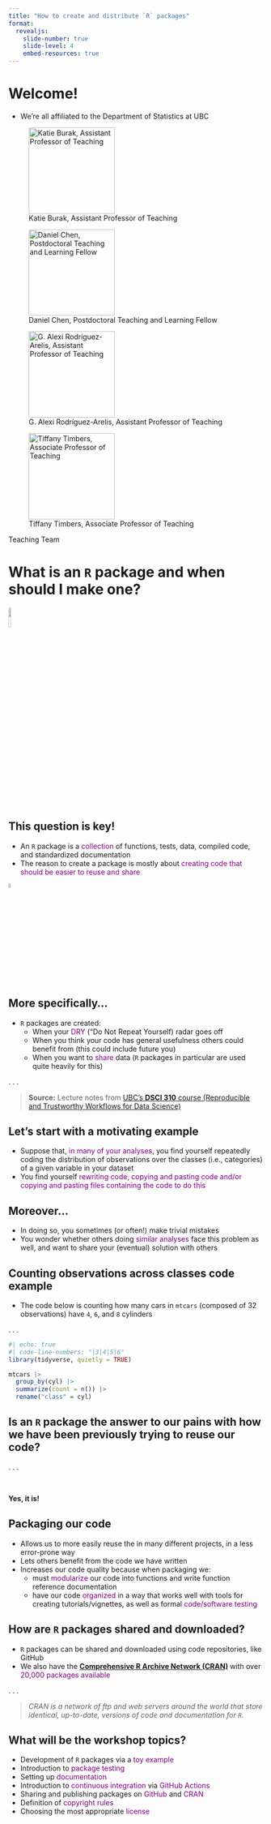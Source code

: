 ```yaml
---
title: "How to create and distribute `R` packages"
format: 
  revealjs:
    slide-number: true
    slide-level: 4
    embed-resources: true
---
```


# Welcome!

- We're all affiliated to the Department of Statistics at UBC

::: {.fragment .fade-left}
::: {#fig-team layout-ncol="4"}
![Katie Burak, Assistant Professor of Teaching](img/photo_katie.jpg){width=170} 

![Daniel Chen, Postdoctoral Teaching and Learning Fellow](img/photo_daniel.jpg){width=170}

![G. Alexi Rodríguez-Arelis, Assistant Professor of Teaching](img/photo_alexi.jpg){width=170}

![Tiffany Timbers, Associate Professor of Teaching](img/timbers_2021.jpg){width=170}

Teaching Team
:::
:::

# What is an `R` package and when should I make one?

![](img/panda.png){fig-align="center" width=10%}

## This question is key!

::: incremental
- An `R` package is a <span style="color: purple;">collection</span> of functions, tests, data, compiled code, and standardized documentation
- The reason to create a package is mostly about <span style="color: purple;">creating code that should be easier to reuse and share</span>
:::

![](img/software.png){fig-align="center" width=5%}

## More specifically...

- `R` packages are created:
  - When your <span style="color: purple;">DRY</span> ("Do Not Repeat Yourself) radar goes off
  - When you think your code has general usefulness others could benefit from (this could include future you)
  - When you want to <span style="color: purple;">share</span> data (`R` packages in particular are used quite heavily for this)

. . .

> **Source:** Lecture notes from [UBC's **DSCI 310** course (Reproducible and Trustworthy Workflows for Data Science)](https://ubc-dsci.github.io/reproducible-and-trustworthy-workflows-for-data-science/materials/lectures/10-packaging-and-documenting.html#when-to-start-writing-an-r-or-python-package)

## Let's start with a motivating example

::: incremental
- Suppose that, <span style="color: purple;">in many of your analyses</span>, you find yourself repeatedly coding the distribution of observations over the classes (i.e., categories) of a given variable in your dataset
- You find yourself <span style="color: purple;">rewriting code, copying and pasting code and/or copying and pasting files containing the code to do this</span>
:::

## Moreover...

::: incremental
- In doing so, you sometimes (or often!) make trivial mistakes
- You wonder whether others doing <span style="color: purple;">similar analyses</span> face this problem as well, and want to share your (eventual) solution with others
:::

## Counting observations across classes code example

- The code below is counting how many cars in `mtcars` (composed of 32 observations) have `4`, `6`, and `8` cylinders

. . .

```r
#| echo: true
#| code-line-numbers: "|3|4|5|6"
library(tidyverse, quietly = TRUE)

mtcars |>
  group_by(cyl) |>
  summarize(count = n()) |>
  rename("class" = cyl)
```

## Is an `R` package the answer to our pains with how we have been previously trying to reuse our code?

. . .

<br>

**Yes, it is!**

## Packaging our code

::: incremental
- Allows us to more easily reuse the in many different projects, in a less error-prone way
- Lets others benefit from the code we have written
- Increases our code quality because when packaging we:
     - must <span style="color: purple;">modularize</span> our code into functions and write function reference documentation
     - have our code <span style="color: purple;">organized</span> in a way that works well with tools for creating tutorials/vignettes, as well as formal <span style="color: purple;">code/software testing</span>
:::

## How are `R` packages shared and downloaded?

- `R` packages can be shared and downloaded using code repositories, like GitHub 
- We also have the [**Comprehensive R Archive Network (CRAN)**](https://cran.r-project.org) with over <span style="color: purple;">20,000 packages available</span>

. . .

> *CRAN is a network of ftp and web servers around the world that store identical, up-to-date, versions of code and documentation for `R`.*

## What will be the workshop topics?
::: incremental
- Development of `R` packages via a <span style="color: purple;">toy example</span>
- Introduction to <span style="color: purple;">package testing</span>
- Setting up <span style="color: purple;">documentation</span>
- Introduction to <span style="color: purple;">continuous integration</span> via <span style="color: purple;">GitHub Actions</span>
- Sharing and publishing packages on <span style="color: purple;">GitHub</span> and <span style="color: purple;">CRAN</span> 
- Definition of <span style="color: purple;">copyright rules</span>
- Choosing the most appropriate <span style="color: purple;">license</span>
:::
